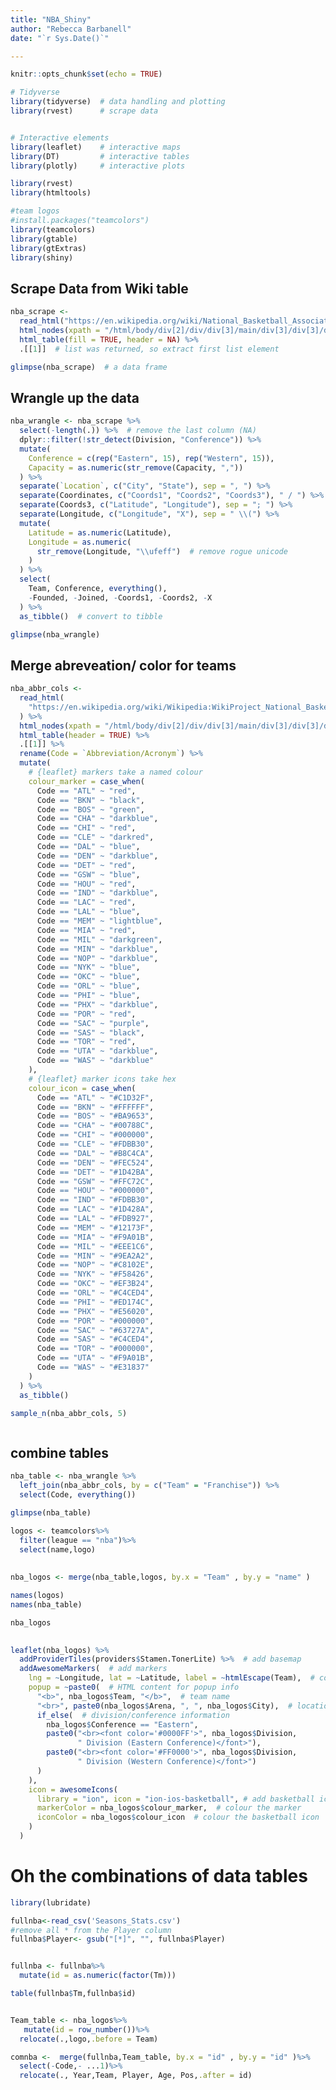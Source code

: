 ---
title: "NBA_Shiny"
author: "Rebecca Barbanell"
date: "`r Sys.Date()`"

---

```{r setup, include=FALSE}
knitr::opts_chunk$set(echo = TRUE)

# Tidyverse
library(tidyverse)  # data handling and plotting
library(rvest)      # scrape data


# Interactive elements
library(leaflet)    # interactive maps
library(DT)         # interactive tables
library(plotly)     # interactive plots

library(rvest)
library(htmltools)

#team logos
#install.packages("teamcolors")
library(teamcolors)
library(gtable)
library(gtExtras)
library(shiny)
```

## Scrape Data from Wiki table

```{r}
nba_scrape <-
  read_html("https://en.wikipedia.org/wiki/National_Basketball_Association") %>% 
  html_nodes(xpath = "/html/body/div[2]/div/div[3]/main/div[3]/div[3]/div[1]/table[4]") %>%
  html_table(fill = TRUE, header = NA) %>%
  .[[1]]  # list was returned, so extract first list element

glimpse(nba_scrape)  # a data frame

```

## Wrangle up the data

```{r}

nba_wrangle <- nba_scrape %>% 
  select(-length(.)) %>%  # remove the last column (NA)
  dplyr::filter(!str_detect(Division, "Conference")) %>% 
  mutate(
    Conference = c(rep("Eastern", 15), rep("Western", 15)),
    Capacity = as.numeric(str_remove(Capacity, ","))
  ) %>% 
  separate(`Location`, c("City", "State"), sep = ", ") %>% 
  separate(Coordinates, c("Coords1", "Coords2", "Coords3"), " / ") %>% 
  separate(Coords3, c("Latitude", "Longitude"), sep = "; ") %>% 
  separate(Longitude, c("Longitude", "X"), sep = " \\(") %>% 
  mutate(
    Latitude = as.numeric(Latitude),
    Longitude = as.numeric(
      str_remove(Longitude, "\\ufeff")  # remove rogue unicode
    )  
  ) %>% 
  select(
    Team, Conference, everything(),
    -Founded, -Joined, -Coords1, -Coords2, -X
  ) %>% 
  as_tibble()  # convert to tibble

glimpse(nba_wrangle)


```

## Merge abreveation/ color for teams

```{r}
nba_abbr_cols <- 
  read_html(
    "https://en.wikipedia.org/wiki/Wikipedia:WikiProject_National_Basketball_Association/National_Basketball_Association_team_abbreviations"
  ) %>% 
  html_nodes(xpath = "/html/body/div[2]/div/div[3]/main/div[3]/div[3]/div[1]/table") %>%
  html_table(header = TRUE) %>%
  .[[1]] %>% 
  rename(Code = `Abbreviation/Acronym`) %>% 
  mutate(
    # {leaflet} markers take a named colour
    colour_marker = case_when(
      Code == "ATL" ~ "red",
      Code == "BKN" ~ "black",
      Code == "BOS" ~ "green",
      Code == "CHA" ~ "darkblue",
      Code == "CHI" ~ "red",
      Code == "CLE" ~ "darkred",
      Code == "DAL" ~ "blue",
      Code == "DEN" ~ "darkblue",
      Code == "DET" ~ "red",
      Code == "GSW" ~ "blue",
      Code == "HOU" ~ "red",
      Code == "IND" ~ "darkblue",
      Code == "LAC" ~ "red",
      Code == "LAL" ~ "blue",
      Code == "MEM" ~ "lightblue",
      Code == "MIA" ~ "red",
      Code == "MIL" ~ "darkgreen",
      Code == "MIN" ~ "darkblue",
      Code == "NOP" ~ "darkblue",
      Code == "NYK" ~ "blue",
      Code == "OKC" ~ "blue",
      Code == "ORL" ~ "blue",
      Code == "PHI" ~ "blue",
      Code == "PHX" ~ "darkblue",
      Code == "POR" ~ "red",
      Code == "SAC" ~ "purple",
      Code == "SAS" ~ "black",
      Code == "TOR" ~ "red",
      Code == "UTA" ~ "darkblue",
      Code == "WAS" ~ "darkblue"
    ),
    # {leaflet} marker icons take hex
    colour_icon = case_when(
      Code == "ATL" ~ "#C1D32F",
      Code == "BKN" ~ "#FFFFFF",
      Code == "BOS" ~ "#BA9653",
      Code == "CHA" ~ "#00788C",
      Code == "CHI" ~ "#000000",
      Code == "CLE" ~ "#FDBB30",
      Code == "DAL" ~ "#B8C4CA",
      Code == "DEN" ~ "#FEC524",
      Code == "DET" ~ "#1D42BA",
      Code == "GSW" ~ "#FFC72C",
      Code == "HOU" ~ "#000000",
      Code == "IND" ~ "#FDBB30",
      Code == "LAC" ~ "#1D428A",
      Code == "LAL" ~ "#FDB927",
      Code == "MEM" ~ "#12173F",
      Code == "MIA" ~ "#F9A01B",
      Code == "MIL" ~ "#EEE1C6",
      Code == "MIN" ~ "#9EA2A2",
      Code == "NOP" ~ "#C8102E",
      Code == "NYK" ~ "#F58426",
      Code == "OKC" ~ "#EF3B24",
      Code == "ORL" ~ "#C4CED4",
      Code == "PHI" ~ "#ED174C",
      Code == "PHX" ~ "#E56020",
      Code == "POR" ~ "#000000",
      Code == "SAC" ~ "#63727A",
      Code == "SAS" ~ "#C4CED4",
      Code == "TOR" ~ "#000000",
      Code == "UTA" ~ "#F9A01B",
      Code == "WAS" ~ "#E31837"
    )
  ) %>% 
  as_tibble()

sample_n(nba_abbr_cols, 5)



```

## combine tables

```{r}
nba_table <- nba_wrangle %>% 
  left_join(nba_abbr_cols, by = c("Team" = "Franchise")) %>%
  select(Code, everything())

glimpse(nba_table)

logos <- teamcolors%>%
  filter(league == "nba")%>%
  select(name,logo)
  
  
nba_logos <- merge(nba_table,logos, by.x = "Team" , by.y = "name" )

names(logos)
names(nba_table)

nba_logos
  

```

```{r}

leaflet(nba_logos) %>%
  addProviderTiles(providers$Stamen.TonerLite) %>%  # add basemap
  addAwesomeMarkers(  # add markers
    lng = ~Longitude, lat = ~Latitude, label = ~htmlEscape(Team),  # coordinates
    popup = ~paste0(  # HTML content for popup info
      "<b>", nba_logos$Team, "</b>",  # team name
      "<br>", paste0(nba_logos$Arena, ", ", nba_logos$City),  # location
      if_else(  # division/conference information
        nba_logos$Conference == "Eastern",
        paste0("<br><font color='#0000FF'>", nba_logos$Division,
               " Division (Eastern Conference)</font>"),
        paste0("<br><font color='#FF0000'>", nba_logos$Division,
               " Division (Western Conference)</font>")
      )
    ),
    icon = awesomeIcons(
      library = "ion", icon = "ion-ios-basketball", # add basketball icon
      markerColor = nba_logos$colour_marker,  # colour the marker
      iconColor = nba_logos$colour_icon  # colour the basketball icon
    )
  )


```

# Oh the combinations of data tables

```{r}
library(lubridate)

fullnba<-read_csv('Seasons_Stats.csv')
#remove all * from the Player column
fullnba$Player<- gsub("[*]", "", fullnba$Player)


fullnba <- fullnba%>%
  mutate(id = as.numeric(factor(Tm)))

table(fullnba$Tm,fullnba$id)


Team_table <- nba_logos%>%
   mutate(id = row_number())%>%
  relocate(.,logo,.before = Team)

comnba <-  merge(fullnba,Team_table, by.x = "id" , by.y = "id" )%>%
  select(-Code,- ...1)%>%
  relocate(., Year,Team, Player, Age, Pos,.after = id)

```





